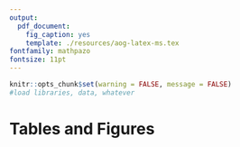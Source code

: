 ```yaml
---
output:
  pdf_document:
    fig_caption: yes
    template: ./resources/aog-latex-ms.tex
fontfamily: mathpazo
fontsize: 11pt
---
```


```r
knitr::opts_chunk$set(warning = FALSE, message = FALSE)
#load libraries, data, whatever
```

# Tables and Figures

